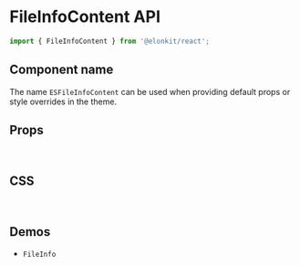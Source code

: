 
<Meta title="Components API/FileInfoContent" />

# FileInfoContent API

```js
import { FileInfoContent } from '@elonkit/react';
```

## Component name

The name `ESFileInfoContent` can be used when providing default props or style overrides in the theme.

## Props

<InterfaceTable variant="props" name="FileInfoContentProps" />

<br />

## CSS

<InterfaceTable variant="css" name="FileInfoContentClasses" />

<br />

## Demos

<ul>
  <li>
    <LinkTo kind="components-fileinfo" story="demo">
      <code>FileInfo</code>
    </LinkTo>
  </li>
</ul>
